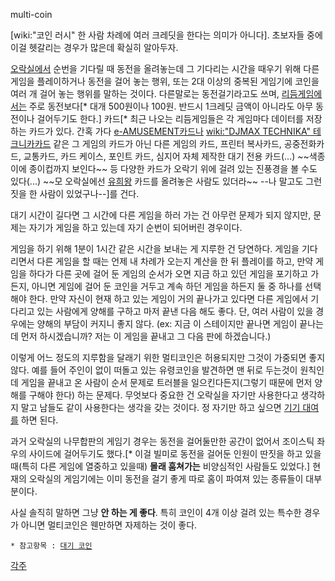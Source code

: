 multi-coin

[wiki:"코인 러시" 한 사람 차례에 여러 크레딧을 한다는 의미가 아니다]. 초보자들 중에 이걸 헷갈리는 경우가 많은데 확실히 알아두자.

[[오락실]]에서 순번을 기다릴 때 동전을 올려놓는데 그 기다리는 시간을 때우기 위해 다른 게임을 플레이하거나 동전을 걸어 놓는 행위, 또는 2대 이상의 중복된 게임기에 코인을 여러 개 걸어 놓는 행위를 말하는 것이다. 다른말로는 동전걸기라고도 쓰며, [[리듬게임]]에서는 주로 동전보다[* 대개 500원이나 100원. 반드시 1크레딧 금액이 아니라도 아무 동전이나 걸어두기도 한다.] 카드[* 최근 나오는 리듬게임들은 각 게임마다 데이터를 저장하는 카드가 있다. 간혹 가다 [[e-AMUSEMENT]]카드나 [[wiki:"DJMAX TECHNIKA" 테크니카]]카드 같은 그 게임의 카드가 아닌 다른 게임의 카드, 프린터 복사카드, 공중전화카드, 교통카드, 카드 케이스, 포인트 카드, 심지어 자체 제작한 대기 전용 카드(...) ~~색종이에 종이컵까지 보인다~~ 등 다양한 카드가 오락기 위에 걸려 있는 진풍경을 볼 수도 있다(...) ~~모 오락실에선 [[유희왕]] 카드를 올려놓은 사람도 있더라~~ --나 말고도 그런 짓을 한 사람이 있었구나--]를 건다.

대기 시간이 길다면 그 시간에 다른 게임을 하러 가는 건 아무런 문제가 되지 않지만, 문제는 자기가 게임을 하고 있는데 자기 순번이 되어버린 경우이다.

게임을 하기 위해 1분이 1시간 같은 시간을 보내는 게 지루한 건 당연하다. 게임을 기다리면서 다른 게임을 할 때는 언제 내 차례가 오는지 계산을 한 뒤 플레이를 하고, 만약 게임을 하다가 다른 곳에 걸어 둔 게임의 순서가 오면 지금 하고 있던 게임을 포기하고 가든지, 아니면 게임에 걸어 둔 코인을 거두고 계속 하던 게임을 하든지 둘 중 하나를 선택해야 한다. 만약 자신이 현재 하고 있는 게임이 거의 끝나가고 있다면 다른 게임에서 기다리고 있는 사람에게 양해를 구하고 마저 끝낸 다음 해도 좋다. 
단, 여러 사람이 있을 경우에는 양해의 부담이 커지니 좋지 않다. (ex: 지금 이 스테이지만 끝나면 게임이 끝나는데 먼저 하시겠습니까? 저는 이 게임을 끝내고 그 다음 판에 하겠습니다.) 

이렇게 어느 정도의 지루함을 달래기 위한 멀티코인은 허용되지만 그것이 가중되면 좋지 않다. 예를 들어 주인이 없이 떠돌고 있는 유령코인을 발견하면 맨 뒤로 두는것이 원칙인데 게임을 끝내고 온 사람이 순서 문제로 트러블을 일으킨다든지(그렇기 때문에 먼저 양해를 구해야 한다) 하는 문제다. 무엇보다 중요한 건 오락실을 자기만 사용한다고 생각하지 말고 남들도 같이 사용한다는 생각을 갖는 것이다. 정 자기만 하고 싶으면 [[기기 대여]]를 하면 된다.

과거 오락실의 나무합판의 게임기 경우는 동전을 걸어둘만한 공간이 없어서 조이스틱 좌우의 사이드에 걸어두기도 했다.[* 이걸 빌미로 동전을 걸어둔 인원이 딴짓을 하고 있을때(특히 다른 게임에 열중하고 있을때) '''몰래 훔쳐가는''' 비양심적인 사람들도 있었다.] 현재의 오락실의 게임기에는 이미 동전을 걸기 좋게 따로 홈이 파여져 있는 종류들이 대부분이다. 

사실 솔직히 말하면 그냥 '''안 하는 게 좋다'''. 특히 코인이 4개 이상 걸려 있는 특수한 경우가 아니면 멀티코인은 웬만하면 자제하는 것이 좋다.


 * 참고항목 : [[대기 코인]]

[[각주]]
